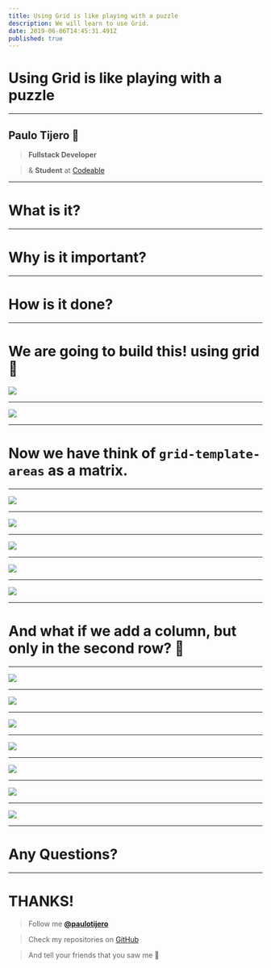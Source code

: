 ```yaml
---
title: Using Grid is like playing with a puzzle
description: We will learn to use Grid.
date: 2019-06-06T14:45:31.491Z
published: true
---
```


# Using Grid is like playing with a puzzle

---

## Paulo Tijero 👋

> **Fullstack Developer**

> & **Student** at [Codeable](https://codeable.pe)

---

# What is it?

---

# Why is it important?

---

# How is it done?

---

# We are going to build this! using grid 📏

![](/static/img/slide/grid/example-1.png)

---

![](/static/img/slide/grid/row-column.png)

---

# Now we have think of `grid-template-areas` as a matrix.

---

![](/static/img/slide/grid/matrix.png)

---

![](/static/img/slide/grid/area-columns.png)

---

![](/static/img/slide/grid/grid-area-1.png)

---

![](/static/img/slide/grid/html-1.png)

---

![](/static/img/slide/grid/example-1.png)

---

# And what if we add a column, but only in the second row? 🤔

---

![](/static/img/slide/grid/example-2.png)

---

![](/static/img/slide/grid/bad.png)

---

![](/static/img/slide/grid/amazed.jpg)

---

![](/static/img/slide/grid/good.png)

---

![](/static/img/slide/grid/grid-area-2.png)

---

![](/static/img/slide/grid/html-2.png)

---

![](/static/img/slide/grid/example-2.png)

---

# Any Questions?

---

# THANKS!

> Follow me **[@paulotijero](https://twitter.com/paulotijero)**

> Check my repositories on [GitHub](https://github.com/paulotijero)

> And tell your friends that you saw me 👀
